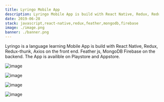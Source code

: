 ```yaml
---
title: Lyringo Mobile App
description: Lyringo Mobile App is build with React Native, Redux, Redux-thunk, Axios on the front end. Feather js, MongoDB Firebase on the backend
date: 2019-06-28
stack: javascript,react-native,redux,feather,mongodb,firebase
image: ./image.png
banner: ./banner.png
---
```


Lyringo is a language learning Mobile App is build with React Native, Redux, Redux-thunk, Axios on the front end. Feather js, MongoDB Firebase on the backend. The App is availible on Playstore and Appstore.


<Row>
<Col>

![image](./lyringo-1.jpg)

</Col>
<Col>

![image](./lyringo-2.jpg)

</Col>
</Row>


<Row>
<Col>

![image](./lyringo-3.jpg)

</Col>
<Col>

![image](./lyringo-4.jpg)

</Col>
</Row>
